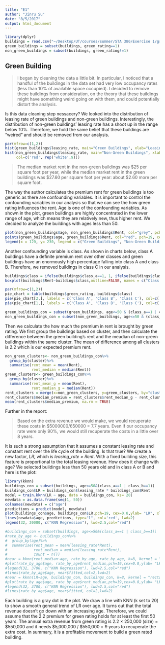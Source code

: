 ```yaml
---
title: "E1"
author: "Jinru Su"
date: "8/5/2017"
output: html_document
---
```

```r
library(dplyr)
buildings = read.csv("~/Desktop/UT/courses/summer/STA 380/Exercise 1/greenbuildings.csv")
green_buildings = subset(buildings, green_rating==1)
non_green_buildings = subset(buildings, green_rating!=1)
```

## Green Building

> I began by cleaning the data a little bit. In particular, I noticed that a handful of the buildings in the data set had very low occupancy rates (less than 10% of available space occupied). I decided to remove these buildings from consideration, on the theory that these buildings might have something weird going on with them, and could potentially distort the analysis.

Is this data cleaning step nessacery? We looked into the distribution of leasing rate of green buildings and non-green buildings. Interestingly, the distribution of non-green buildings' leasing rate has a shoot up in the range below 10%. Therefore, we hold the same belief that these buildings are "weired" and should be removed from our analysis.

```r
par(mfrow=c(1,2))
hist(green_buildings$leasing_rate, main="Green Buildings", xlab="Leasing Rate", ylab = "")
hist(non_green_buildings$leasing_rate, main="Non-Green Buildings", xlab="Leasing Rate", ylab="", 
     col=c('red', rep('white',9)))
```

> The median market rent in the non-green buildings was $25 per square foot per year, while the median market rent in the green buildings was $27.60 per square foot per year: about $2.60 more per square foot. 

The way the author calculates the premium rent for green buildings is too generic as there are confounding variables. It is important to control the confounding variables in our analysis so that we can see the how green rating influences the rent.
Age is one of the confounding variables. As shown in the plot, green buildings are highly concentrated in the lower range of age, which means they are relatively new, thus higher rent. We decided to analyze the buildings with ages less than 50. 
```r
plot(non_green_buildings$age, non_green_buildings$Rent, col="grey", pch=19, cex=0.5, xlab = "Buildings Age", ylab="Annual Rent") 
points(green_buildings$age, green_buildings$Rent, col="red", pch=19, cex=0.5)
legend(x = 120, y= 230, legend = c("Green Buildings", "Non-Green Buildings"), fill=c('red', 'grey'))
```

Another confounding variable is class. As shown in charts below, class A buildings have a definite premium rent over other classes and green buildings have an enormously high percentage falling into class A and class B. Therefore, we removed buildings in class C in our analysis.
```r
buildings$class = ifelse(buildings$class_a==1, 1, ifelse(buildings$class_b==1, 2, 3))
boxplot(buildings$Rent~buildings$class,outline=FALSE, names = c("Class A", "Class B", "Class C"), main="Rent vs. Class")

par(mfrow=c(1,2))
pie_chart = table(buildings$green_rating, buildings$class)
pie(pie_chart[2,], labels = c('Class A', 'Class B', 'Class C'), col=c('azure3','azure2','azure1'), main="Green Buildings")
pie(pie_chart[1,], labels = c('Class A', 'Class B', 'Class C'), col=c('azure3','azure2','azure1'), main="Non-green Buildings", init.angle  = 90)
```
```r
green_buildings_con = subset(green_buildings, age<=50 & (class_a==1 | class_b==1))
non_green_buildings_con = subset(non_green_buildings, age<=50 & (class_a==1 | class_b==1))
```

Then we calculate the how much the premium in rent is brought by green rating. We first group the buildings based on cluster, and then calculate the difference between the green building's rent and the meadian of non-green buildings within the same cluster. The mean of difference among all clusters is 2.2 which is our expected premium rent.
```r
non_green_clusters<- non_green_buildings_con%>%
  group_by(cluster)%>%
  summarise(rent_mean = mean(Rent),
            rent_median = median(Rent))
green_clusters<- green_buildings_con%>%
  group_by(cluster)%>%
  summarise(rent_mean_g = mean(Rent),
            rent_median_g = median(Rent))
rent_clusters = merge(x=non_green_clusters, y=green_clusters, by="cluster", all.y = TRUE)
rent_clusters$median_premium = rent_clusters$rent_median_g - rent_clusters$rent_median
mean(rent_clusters$median_premium, na.rm = TRUE)
```

Further in the report: 

> Based on the extra revenue we would make, we would recuperate these costs in $5000000/650000 = 7.7 years. Even if our occupancy rate were only 90%, we would still recuperate the costs in a little over 8 years. 

It is such a strong assumption that it assumes a constant leasing rate and constant rent over the life cycle of the building. Is that true? We create a new factor, <i>LR</i>, which is <i>leasing_rate $\times$ Rent</i>. With a fixed building size, this feature is proportional to the total leasing revenue. How does it change with age? We selected buildings less than 50 years old and in class A or B and here is the plot:
```r
library(kknn)
buildings_con = subset(buildings, age<=50&(class_a==1 | class_b==1))
buildings_con$LR = buildings_con$leasing_rate * buildings_con$Rent
model = train.kknn(LR ~ age, data = buildings_con, ks= 20)
newdata = as.data.frame(seq(1, 50))
colnames(newdata) = c("age")
predictions = predict(model, newdata)
plot(buildings_con$age, buildings_con$LR,pch=19, cex=0.8,ylab= "LR", xlab="Age", col="darkgray", main = "Total revenue")
lines(newdata$age, predictions, type="l", col='red', lwd=2)
legend(32, 20000, c("KNN Regression"), lwd=2.5,col="red")
```
```r
#buildings_con = subset(buildings, age<=50&(class_a==1 | class_b==1))
#rate_by_age <- buildings_con%>%
#  group_by(age)%>%
#  summarise(rent_mean = mean(leasing_rate*Rent),
#            rent_median = median(leasing_rate*Rent),
#            count = n())
#near = kknn(rent_median~age, rate_by_age, rate_by_age, k=8, kernel = "rectangular")
#plot(rate_by_age$age, rate_by_age$rent_median,pch=19,cex=0.8,ylab= "LR", xlab="Age", col="darkgray", main = "Total revenue over time")
#legend(32, 3700, c("KNN Regression"), lwd=2.5,col="red")
#lines(rate_by_age$age, near$fitted,col=2,lwd=2)
#near = kknn(LR~age, buildings_con, buildings_con, k=8, kernel = "rectangular")
#plot(rate_by_age$age, rate_by_age$rent_median,pch=19,cex=0.8,ylab= "LR", xlab="Age", col="darkgray", main = "Total revenue over time")
#legend(32, 3700, c("KNN Regression"), lwd=2.5,col="red")
#lines(rate_by_age$age, near$fitted, col=2,lwd=2)
```

Each building is a gray dot in the plot. We draw a line with KNN (k set to 20) to show a smooth general trend of LR over age. It turns out that the total revenue doesn't go down with an increasing age. Therefore, we could assume that the 2.2 premium for green rating holds for at least the first 50 years. The annual extra revenue from green rating is 2.2 $\times$ 250,000 (size) = $550,000 and it needs $5,000,000 / $550,000 = 9 years to recuperate the extra cost. In summary, it is a profitable movement to build a green rated building.